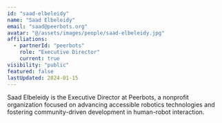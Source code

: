 ```yaml
---
id: "saad-elbeleidy"
name: "Saad Elbeleidy"
email: "saad@peerbots.org"
avatar: "@/assets/images/people/saad-elbeleidy.jpg"
affiliations:
  - partnerId: "peerbots"
    role: "Executive Director"
    current: true
visibility: "public"
featured: false
lastUpdated: 2024-01-15
---
```


Saad Elbeleidy is the Executive Director at Peerbots, a nonprofit organization focused on advancing accessible robotics technologies and fostering community-driven development in human-robot interaction.
